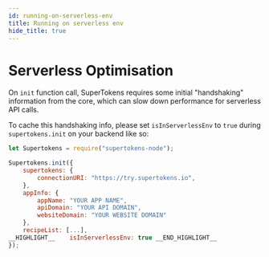 ```yaml
---
id: running-on-serverless-env
title: Running on serverless env
hide_title: true
---
```


<!-- COPY DOCS -->
<!-- ./thirdpartyemailpassword/running-on-serverless-env.mdx -->

# Serverless Optimisation

On `init` function call, SuperTokens requires some initial "handshaking" information from the core, which can slow down performance for serverless API calls. 

To cache this handshaking info, please set `isInServerlessEnv` to `true` during `supertokens.init` on your backend like so:

<!--DOCUSAURUS_CODE_TABS-->
<!--NodeJS-->

```jsx
let Supertokens = require("supertokens-node");

Supertokens.init({
    supertokens: {
        connectionURI: "https://try.supertokens.io",
    },
    appInfo: {
        appName: "YOUR APP NAME",
        apiDomain: "YOUR API DOMAIN",
        websiteDomain: "YOUR WEBSITE DOMAIN"
    },
    recipeList: [...],
__HIGHLIGHT__    isInServerlessEnv: true __END_HIGHLIGHT__
});

```

<!--END_DOCUSAURUS_CODE_TABS-->
